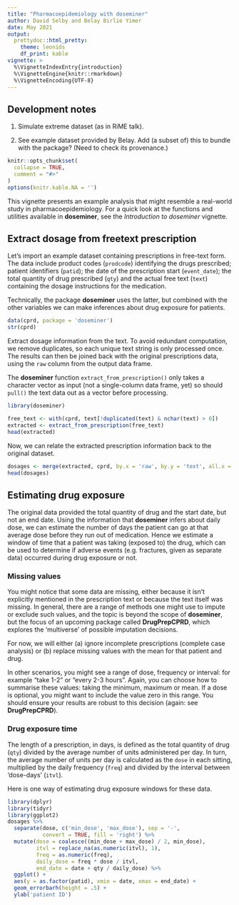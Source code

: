 ```yaml
---
title: "Pharmacoepidemiology with doseminer"
author: David Selby and Belay Birlie Yimer
date: May 2021
output:
  prettydoc::html_pretty:
    theme: leonids
    df_print: kable
vignette: >
  %\VignetteIndexEntry{introduction}
  %\VignetteEngine{knitr::rmarkdown}
  %\VignetteEncoding{UTF-8}
---
```


## Development notes

1. Simulate extreme dataset (as in RiME talk).

2. See example dataset provided by Belay. Add (a subset of) this to bundle with the package? (Need to check its provenance.)

```r
knitr::opts_chunk$set(
  collapse = TRUE,
  comment = "#>"
)
options(knitr.kable.NA = '')
```

This vignette presents an example analysis that might resemble a real-world study in pharmacoepidemiology.
For a quick look at the functions and utilities available in **doseminer**, see the _Introduction to doseminer_ vignette.

## Extract dosage from freetext prescription

Let's import an example dataset containing prescriptions in free-text form.
The data include product codes (`prodcode`) identifying the drugs prescribed; patient identifiers (`patid`); the date of the prescription start (`event_date`); the total quantity of drug prescribed (`qty`) and the actual free text (`text`) containing the dosage instructions for the medication.

Technically, the package **doseminer** uses the latter, but combined with the other variables we can make inferences about drug exposure for patients.

```r
data(cprd, package = 'doseminer')
str(cprd)
```

Extract dosage information from the text.
To avoid redundant computation, we remove duplicates, so each unique text string is only processed once. The results can then be joined back with the original prescriptions data, using the `raw` column from the output data frame.

The **doseminer** function `extract_from_prescription()` only takes a character vector as input (not a single-column data frame, yet) so should `pull()` the text data out as a vector before processing.

```r
library(doseminer)

free_text <- with(cprd, text[!duplicated(text) & nchar(text) > 0])
extracted <- extract_from_prescription(free_text)
head(extracted)
```

Now, we can relate the extracted prescription information back to the original dataset.

```r
dosages <- merge(extracted, cprd, by.x = 'raw', by.y = 'text', all.x = TRUE)
head(dosages)
```

## Estimating drug exposure

The original data provided the total quantity of drug and the start date, but not an end date.
Using the information that **doseminer** infers about daily dose, we can estimate the number of days the patient can go at that average dose before they run out of medication.
Hence we estimate a window of time that a patient was taking (exposed to) the drug, which can be used to determine if adverse events (e.g. fractures, given as separate data) occurred during drug exposure or not.

### Missing values

You might notice that some data are missing, either because it isn't explicitly mentioned in the prescription text or because the text itself was missing.
In general, there are a range of methods one might use to impute or exclude such values, and the topic is beyond the scope of **doseminer**, but the focus of an upcoming package called **DrugPrepCPRD**, which explores the 'multiverse' of possible imputation decisions.

For now, we will either (a) ignore incomplete prescriptions (complete case analysis) or (b) replace missing values with the mean for that patient and drug.

In other scenarios, you might see a range of dose, frequency or interval: for example "take 1-2" or "every 2-3 hours".
Again, you can choose how to summarise these values: taking the minimum, maximum or mean.
If a dose is optional, you might want to include the value zero in this range.
You should ensure your results are robust to this decision (again: see **DrugPrepCPRD**).

### Drug exposure time

The length of a prescription, in days, is defined as the total quantity of drug (`qty`) divided by the average number of units administered per day.
In turn, the average number of units per day is calculated as the `dose` in each sitting, multiplied by the daily frequency (`freq`) and divided by the interval between 'dose-days' (`itvl`).

Here is one way of estimating drug exposure windows for these data.

```r
library(dplyr)
library(tidyr)
library(ggplot2)
dosages %>%
  separate(dose, c('min_dose', 'max_dose'), sep = '-',
           convert = TRUE, fill = 'right') %>%
  mutate(dose = coalesce((min_dose + max_dose) / 2, min_dose),
         itvl = replace_na(as.numeric(itvl), 1),
         freq = as.numeric(freq),
         daily_dose = freq * dose / itvl,
         end_date = date + qty / daily_dose) %>%
  ggplot() +
  aes(y = as.factor(patid), xmin = date, xmax = end_date) +
  geom_errorbarh(height = .5) +
  ylab('patient ID')
```
